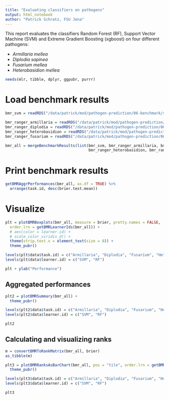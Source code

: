 ```yaml
---
title: "Evaluating classifiers on pathogens"
output: html_notebook
author: "Patrick Schratz, FSU Jena"
---
```


This report evaluates the classifiers Random Forest (RF), Support Vector Machine (SVM) and Extreme Gradient Boosting (xgboost) on four different pathogens:

- _Armillaria mellea_
- _Diplodia sapinea_
- _Fusarium mellea_
- _Heterobasidion mellea_

```r
needs(mlr, tibble, dplyr, ggpubr, purrr)
```

# Load benchmark results

```r
bmr_svm = readRDS("/data/patrick/mod/pathogen-prediction/06-benchmark/svm-all-pathogens.rda")

bmr_ranger_armillaria = readRDS("/data/patrick/mod/pathogen-prediction/06-benchmark/ranger-armillaria.rda")
bmr_ranger_diplodia = readRDS("/data/patrick/mod/pathogen-prediction/06-benchmark/ranger-diplodia.rda")
bmr_ranger_heterobasidion = readRDS("/data/patrick/mod/pathogen-prediction/06-benchmark/ranger-heterobasidion.rda")
bmr_ranger_fusarium = readRDS("/data/patrick/mod/pathogen-prediction/06-benchmark/ranger-fusarium.rda")

bmr_all = mergeBenchmarkResults(list(bmr_svm, bmr_ranger_armillaria, bmr_ranger_diplodia,
                                     bmr_ranger_heterobasidion, bmr_ranger_fusarium))
```

# Print benchmark results

```r
getBMRAggrPerformances(bmr_all, as.df = TRUE) %>%
  arrange(task.id, desc(brier.test.mean))
```

# Visualize

```r
plt = plotBMRBoxplots(bmr_all, measure = brier, pretty.names = FALSE, 
  order.lrn = getBMRLearnerIds(bmr_all)) +
  # aes(color = learner.id) +
  # scale_color_viridis_d() +
  theme(strip.text.x = element_text(size = 8)) + 
  theme_pubr()

levels(plt$data$task.id) = c("Armillaria", "Diplodia", "Fusarium", "Heterobasidion")
levels(plt$data$learner.id) = c("SVM", "RF")

plt + ylab("Performance")
```

## Aggregated performances

```r
plt2 = plotBMRSummary(bmr_all) + 
  theme_pubr()

levels(plt2$data$task.id) = c("Armillaria", "Diplodia", "Fusarium", "Heterobasidion")
levels(plt2$data$learner.id) = c("SVM", "RF")

plt2
```

## Calculating and visualizing ranks

```r
m = convertBMRToRankMatrix(bmr_all, brier)
as_tibble(m)
```

```r
plt3 = plotBMRRanksAsBarChart(bmr_all, pos = "tile", order.lrn = getBMRLearnerIds(bmr_all)) +
  theme_pubr()

levels(plt3$data$task.id) = c("Armillaria", "Diplodia", "Fusarium", "Heterobasidion")
levels(plt3$data$learner.id) = c("SVM", "RF")

plt3
```


